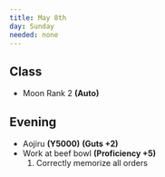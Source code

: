 ```yaml
---
title: May 8th
day: Sunday
needed: none
---
```


## Class
- Moon Rank 2 **(Auto)**

## Evening
- Aojiru **(Y5000)** **(Guts +2)**
- Work at beef bowl **(Proficiency +5)**
    1. Correctly memorize all orders